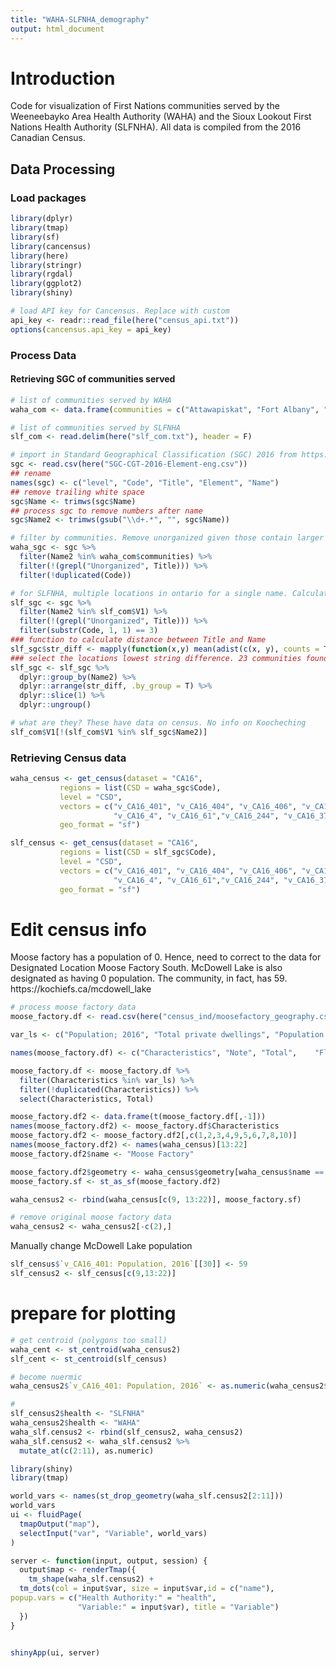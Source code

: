 ```yaml
---
title: "WAHA-SLFNHA_demography"
output: html_document
---
```

# Introduction
Code for visualization of First Nations communities served by the Weeneebayko Area Health Authority (WAHA) and the Sioux Lookout First Nations Health Authority (SLFNHA). All data is compiled from the 2016 Canadian Census.

## Data Processing
### Load packages
```r
library(dplyr)
library(tmap)
library(sf)
library(cancensus)
library(here)
library(stringr)
library(rgdal)
library(ggplot2)
library(shiny)

# load API key for Cancensus. Replace with custom
api_key <- readr::read_file(here("census_api.txt"))
options(cancensus.api_key = api_key)
```


### Process Data
#### Retrieving SGC of communities served
```r
# list of communities served by WAHA
waha_com <- data.frame(communities = c("Attawapiskat", "Fort Albany", "Kashechewan", "Moosonee", "Peawanuck", "Moose Factory"))

# list of communities served by SLFNHA
slf_com <- read.delim(here("slf_com.txt"), header = F)

# import in Standard Geographical Classification (SGC) 2016 from https://www.statcan.gc.ca/en/subjects/standard/sgc/2016/index
sgc <- read.csv(here("SGC-CGT-2016-Element-eng.csv"))
## rename
names(sgc) <- c("level", "Code", "Title", "Element", "Name")
## remove trailing white space
sgc$Name <- trimws(sgc$Name)
## process sgc to remove numbers after name
sgc$Name2 <- trimws(gsub("\\d+.*", "", sgc$Name))

# filter by communities. Remove unorganized given those contain larger aggregated data. Kashechewan grouped under Fort Albany
waha_sgc <- sgc %>% 
  filter(Name2 %in% waha_com$communities) %>% 
  filter(!(grepl("Unorganized", Title))) %>% 
  filter(!duplicated(Code))

# for SLFNHA, multiple locations in ontario for a single name. Calculate mean string distance and select the location with closest string match.
slf_sgc <- sgc %>% 
  filter(Name2 %in% slf_com$V1) %>% 
  filter(!(grepl("Unorganized", Title))) %>% 
  filter(substr(Code, 1, 1) == 3)
### function to calculate distance between Title and Name
slf_sgc$str_diff <- mapply(function(x,y) mean(adist(c(x, y), counts = T)), slf_sgc$Title, slf_sgc$Name)
### select the locations lowest string difference. 23 communities found with geo code.
slf_sgc <- slf_sgc %>% 
  dplyr::group_by(Name2) %>% 
  dplyr::arrange(str_diff, .by_group = T) %>% 
  dplyr::slice(1) %>% 
  dplyr::ungroup()

# what are they? These have data on census. No info on Koocheching 
slf_com$V1[!(slf_com$V1 %in% slf_sgc$Name2)]
```

### Retrieving Census data
```r
waha_census <- get_census(dataset = "CA16",
           regions = list(CSD = waha_sgc$Code),
           level = "CSD",
           vectors = c("v_CA16_401", "v_CA16_404", "v_CA16_406", "v_CA16_407",
                       "v_CA16_4", "v_CA16_61","v_CA16_244", "v_CA16_379", "v_CA16_425", "v_CA16_512"),
           geo_format = "sf")

slf_census <- get_census(dataset = "CA16",
           regions = list(CSD = slf_sgc$Code),
           level = "CSD",
           vectors = c("v_CA16_401", "v_CA16_404", "v_CA16_406", "v_CA16_407",
                       "v_CA16_4", "v_CA16_61","v_CA16_244", "v_CA16_379", "v_CA16_425", "v_CA16_512"),
           geo_format = "sf")
```

# Edit census info
Moose factory has a population of 0. Hence, need to correct to the data for Designated Location Moose Factory South. McDowell Lake is also designated as having 0 population. The community, in fact, has 59. https://kochiefs.ca/mcdowell_lake
```r
# process moose factory data
moose_factory.df <- read.csv(here("census_ind/moosefactory_geography.csv"), header = F)

var_ls <- c("Population; 2016", "Total private dwellings", "Population density per square kilometre", "Land area in square kilometres", "Average household size", "  0 to 14 years", "  15 to 64 years",  "  65 years and over", "Average age of the population", "Total - Knowledge of official languages for the total population excluding institutional residents - 100% data")

names(moose_factory.df) <- c("Characteristics", "Note",	"Total",	"Flag_Total",	"Male",	"Flag_Male",	"Female")

moose_factory.df <- moose_factory.df %>% 
  filter(Characteristics %in% var_ls) %>% 
  filter(!duplicated(Characteristics)) %>% 
  select(Characteristics, Total)

moose_factory.df2 <- data.frame(t(moose_factory.df[,-1]))
names(moose_factory.df2) <- moose_factory.df$Characteristics
moose_factory.df2 <- moose_factory.df2[,c(1,2,3,4,9,5,6,7,8,10)]
names(moose_factory.df2) <- names(waha_census)[13:22]
moose_factory.df2$name <- "Moose Factory"

moose_factory.df2$geometry <- waha_census$geometry[waha_census$name == "Moose Factory 68 (IRI)"]
moose_factory.sf <- st_as_sf(moose_factory.df2)

waha_census2 <- rbind(waha_census[c(9, 13:22)], moose_factory.sf) 

# remove original moose factory data
waha_census2 <- waha_census2[-c(2),]
```

Manually change McDowell Lake population
```r
slf_census$`v_CA16_401: Population, 2016`[[30]] <- 59
slf_census2 <- slf_census[c(9,13:22)]
```

# prepare for plotting
```r
# get centroid (polygons too small)
waha_cent <- st_centroid(waha_census2)
slf_cent <- st_centroid(slf_census)

# become nuermic
waha_census2$`v_CA16_401: Population, 2016` <- as.numeric(waha_census2$`v_CA16_401: Population, 2016`)

#
slf_census2$health <- "SLFNHA"
waha_census2$health <- "WAHA"
waha_slf.census2 <- rbind(slf_census2, waha_census2)
waha_slf.census2 <- waha_slf.census2 %>% 
  mutate_at(c(2:11), as.numeric)
```

```r
library(shiny)
library(tmap)

world_vars <- names(st_drop_geometry(waha_slf.census2[2:11]))
world_vars
ui <- fluidPage(
  tmapOutput("map"),
  selectInput("var", "Variable", world_vars)
)

server <- function(input, output, session) {
  output$map <- renderTmap({
    tm_shape(waha_slf.census2) +
  tm_dots(col = input$var, size = input$var,id = c("name"),
popup.vars = c("Health Authority:" = "health",
               "Variable:" = input$var), title = "Variable")
  })
}	


shinyApp(ui, server)
```

